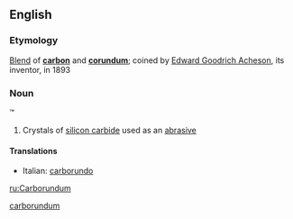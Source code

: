 ==English==

===Etymology===
[[Blend]] of '''[[carbon]]''' and '''[[corundum]]'''; coined by [[w:Edward Goodrich Acheson|Edward Goodrich Acheson]], its inventor, in 1893

===Noun===
{{wikipedia}}
{{en-proper noun|-}}&trade;

# Crystals of [[silicon carbide]] used as an [[abrasive]]

====Translations====
{{trans-top|crystals of silicon carbide used as an abrasive}}
* Italian: [[carborundo]]
{{trans-mid}}
{{trans-bottom}}

[[Category:Portmanteaus|carborundum]]

[[ru:Carborundum]]